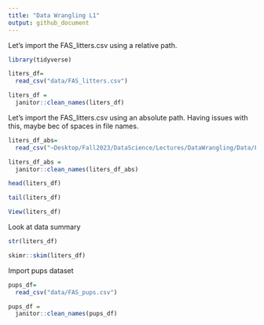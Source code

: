 ```yaml
---
title: "Data Wrangling L1"
output: github_document
---
```


Let's import the FAS_litters.csv using a relative path.

```r
library(tidyverse)
```


```r
liters_df=
  read_csv("data/FAS_litters.csv")

liters_df = 
  janitor::clean_names(liters_df)
```

Let's import the FAS_litters.csv using an absolute path. Having issues with this, maybe bec of spaces in file names.

```r
liters_df_abs=
  read_csv("~Desktop/Fall2023/DataScience/Lectures/DataWrangling/Data/FAS_litters.csv")

liters_df_abs = 
  janitor::clean_names(liters_df_abs)

head(liters_df)

tail(liters_df)
```

```r
View(liters_df)
```

Look at data summary

```r
str(liters_df)

skimr::skim(liters_df)

```

Import pups dataset
```r
pups_df=
  read_csv("data/FAS_pups.csv")

pups_df = 
  janitor::clean_names(pups_df)
```

